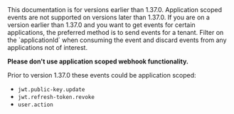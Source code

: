 
<Aside type="caution">
This documentation is for versions earlier than 1.37.0. Application scoped events are not supported on versions later than 1.37.0. If you are on a version earlier than 1.37.0 and you want to get events for certain applications, the preferred method is to send events for a tenant. Filter on the `applicationId` when consuming the event and discard events from any applications not of interest.

**Please don't use application scoped webhook functionality.**
</Aside>

Prior to version 1.37.0 these events could be application scoped:

* `jwt.public-key.update`
* `jwt.refresh-token.revoke`
* `user.action`


